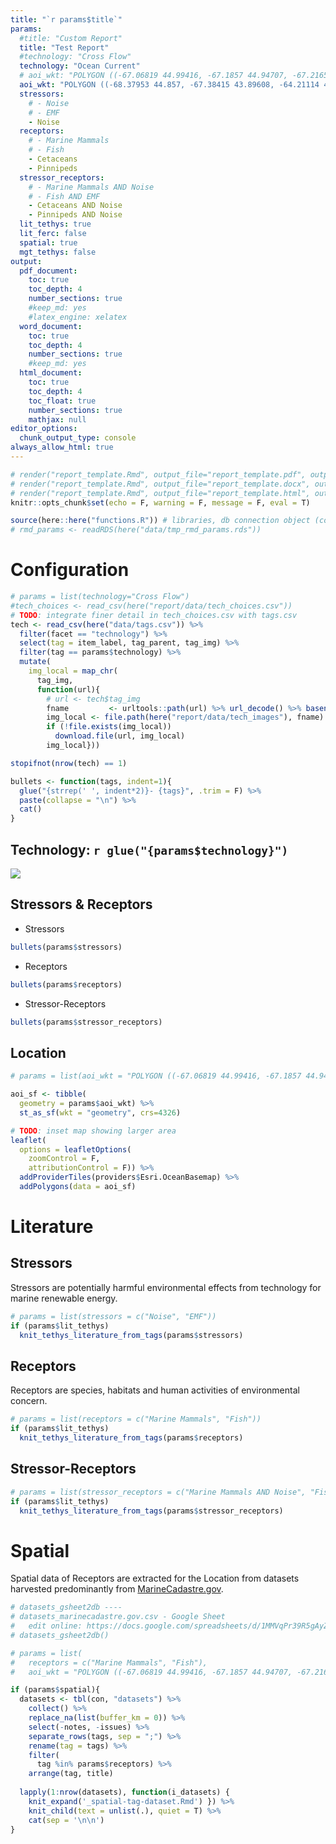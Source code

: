 ```yaml
---
title: "`r params$title`"
params:
  #title: "Custom Report"
  title: "Test Report"
  #technology: "Cross Flow"
  technology: "Ocean Current"
  # aoi_wkt: "POLYGON ((-67.06819 44.99416, -67.1857 44.94707, -67.21651 44.88058, -67.15834 44.78871, -67.04385 44.81789, -66.91015 44.86279, -67.06819 44.99416))"
  aoi_wkt: "POLYGON ((-68.37953 44.857, -67.38415 43.89608, -64.21114 45.0997, -64.90587 45.89335, -68.37953 44.857))"
  stressors: 
    # - Noise
    # - EMF
    - Noise
  receptors:
    # - Marine Mammals
    # - Fish
    - Cetaceans
    - Pinnipeds
  stressor_receptors:
    # - Marine Mammals AND Noise
    # - Fish AND EMF
    - Cetaceans AND Noise
    - Pinnipeds AND Noise
  lit_tethys: true
  lit_ferc: false
  spatial: true
  mgt_tethys: false
output:
  pdf_document:
    toc: true
    toc_depth: 4
    number_sections: true
    #keep_md: yes
    #latex_engine: xelatex
  word_document:
    toc: true
    toc_depth: 4
    number_sections: true
    #keep_md: yes
  html_document:
    toc: true
    toc_depth: 4
    toc_float: true
    number_sections: true
    mathjax: null
editor_options: 
  chunk_output_type: console
always_allow_html: true
---
```


```r
# render("report_template.Rmd", output_file="report_template.pdf", output_format="pdf_document")
# render("report_template.Rmd", output_file="report_template.docx", output_format="word_document")
# render("report_template.Rmd", output_file="report_template.html", output_format="html_document")
knitr::opts_chunk$set(echo = F, warning = F, message = F, eval = T)
```

```r
source(here::here("functions.R")) # libraries, db connection object (con)
# rmd_params <- readRDS(here("data/tmp_rmd_params.rds"))
```

# Configuration

```r
# params = list(technology="Cross Flow")
#tech_choices <- read_csv(here("report/data/tech_choices.csv"))
# TODO: integrate finer detail in tech_choices.csv with tags.csv
tech <- read_csv(here("data/tags.csv")) %>% 
  filter(facet == "technology") %>% 
  select(tag = item_label, tag_parent, tag_img) %>% 
  filter(tag == params$technology) %>% 
  mutate(
    img_local = map_chr(
      tag_img, 
      function(url){
        # url <- tech$tag_img
        fname         <- urltools::path(url) %>% url_decode() %>% basename()
        img_local <- file.path(here("report/data/tech_images"), fname)
        if (!file.exists(img_local))
          download.file(url, img_local)
        img_local}))

stopifnot(nrow(tech) == 1)

bullets <- function(tags, indent=1){
  glue("{strrep(' ', indent*2)}- {tags}", .trim = F) %>% 
  paste(collapse = "\n") %>% 
  cat()
}
```

## Technology: `r glue("{params$technology}")`

![](`r ifelse(knitr::is_html_output(), tech$tag_img, tech$img_local)`)

## Stressors & Receptors

* Stressors

```r
bullets(params$stressors)
```

* Receptors

```r
bullets(params$receptors)
```

* Stressor-Receptors

```r
bullets(params$stressor_receptors)
```

## Location

```r
# params = list(aoi_wkt = "POLYGON ((-67.06819 44.99416, -67.1857 44.94707, -67.21651 44.88058, -67.15834 44.78871, -67.04385 44.81789, -66.91015 44.86279, -67.06819 44.99416))")

aoi_sf <- tibble(
  geometry = params$aoi_wkt) %>%
  st_as_sf(wkt = "geometry", crs=4326)

# TODO: inset map showing larger area
leaflet(
  options = leafletOptions(
    zoomControl = F,
    attributionControl = F)) %>%
  addProviderTiles(providers$Esri.OceanBasemap) %>%
  addPolygons(data = aoi_sf)
```

# Literature

## Stressors

Stressors are potentially harmful environmental effects from technology for marine renewable energy.

```r
# params = list(stressors = c("Noise", "EMF"))
if (params$lit_tethys)
  knit_tethys_literature_from_tags(params$stressors)
```

## Receptors

Receptors are species, habitats and human activities of environmental concern.

```r
# params = list(receptors = c("Marine Mammals", "Fish"))
if (params$lit_tethys)
  knit_tethys_literature_from_tags(params$receptors)
```

## Stressor-Receptors

```r
# params = list(stressor_receptors = c("Marine Mammals AND Noise", "Fish AND EMF"))
if (params$lit_tethys)
  knit_tethys_literature_from_tags(params$stressor_receptors)
```

# Spatial

Spatial data of Receptors are extracted for the Location from datasets harvested predominantly from [MarineCadastre.gov](https://MarineCadastre.gov).

```r
# datasets_gsheet2db ----
# datasets_marinecadastre.gov.csv - Google Sheet
#   edit online: https://docs.google.com/spreadsheets/d/1MMVqPr39R5gAyZdY2iJIkkIdYqgEBJYQeGqDk1z-RKQ/edit#gid=0
# datasets_gsheet2db()

# params = list(
#   receptors = c("Marine Mammals", "Fish"),
#   aoi_wkt = "POLYGON ((-67.06819 44.99416, -67.1857 44.94707, -67.21651 44.88058, -67.15834 44.78871, -67.04385 44.81789, -66.91015 44.86279, -67.06819 44.99416))")

if (params$spatial){
  datasets <- tbl(con, "datasets") %>% 
    collect() %>%
    replace_na(list(buffer_km = 0)) %>% 
    select(-notes, -issues) %>% 
    separate_rows(tags, sep = ";") %>% 
    rename(tag = tags) %>% 
    filter(
      tag %in% params$receptors) %>% 
    arrange(tag, title)
  
  lapply(1:nrow(datasets), function(i_datasets) {
    knit_expand('_spatial-tag-dataset.Rmd') }) %>% 
    knit_child(text = unlist(.), quiet = T) %>% 
    cat(sep = '\n\n')
}
```
